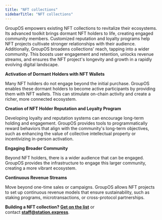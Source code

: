 ```yaml
---
title: "NFT collections"
sidebarTitle: "NFT collections"
---
```

GroupOS empowers existing NFT collections to revitalize their ecosystems. Its advanced toolkit brings dormant NFT holders to life, creating engaged community members. Customized reputation and loyalty programs help NFT projects cultivate stronger relationships with their audience. Additionally, GroupOS broadens collections' reach, tapping into a wider community. This boosts user engagement and retention, unlocks revenue streams, and ensures the NFT project's longevity and growth in a rapidly evolving digital landscape.

**Activation of Dormant Holders with NFT Wallets**

Many NFT holders do not engage beyond the initial purchase. GroupOS enables these dormant holders to become active participants by providing them with NFT wallets. This can stimulate on-chain activity and create a richer, more connected ecosystem.

**Creation of NFT Holder Reputation and Loyalty Program**

Developing loyalty and reputation systems can encourage long-term holding and engagement. GroupOS provides tools to programmatically reward behaviors that align with the community's long-term objectives, such as enhancing the value of collective intellectual property or incentivizing in-person activation.

**Engaging Broader Community**

Beyond NFT holders, there is a wider audience that can be engaged. GroupOS provides the infrastructure to engage this larger community, creating a more vibrant ecosystem.

**Continuous Revenue Streams**

Move beyond one-time sales or campaigns. GroupOS allows NFT projects to set up continuous revenue models that ensure sustainability, such as staking programs, microtransactions, or cross-protocol partnerships.

**Building a NFT collection? [Get on the list](https://6vdcjqzyfj3.typeform.com/to/x3xer1Rs)** or contact **[staff@station.express](mailto:staff@station.express)**.


